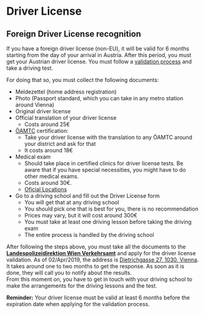 # Driver License

## Foreign Driver License recognition

If you have a foreign driver license (non-EU), it will be valid for 6 months
starting from the day of your arrival in Austria. After this period, you must
get your Austrian driver license. You must follow a
[validation process](https://www.oesterreich.gv.at/en/themen/persoenliche_dokumente_und_bestaetigungen/fuehrerschein/3/Seite.040500.html)
and take a driving test.

For doing that so, you must collect the following documents:

- Meldezettel (home address registration)
- Photo (Passport standard, which you can take in any metro station around
  Vienna)
- Original driver license
- Official translation of your driver license
  - Costs around 25€
- [ÖAMTC](https://www.oeamtc.at/) certification:
  - Take your driver license with the translation to any ÖAMTC around your
    district and ask for that
  - It costs around 18€
- Medical exam
  - Should take place in certified clinics for driver license tests. Be aware
    that if you have special necessities, you might have to do other medical
    exams.
  - Costs around 30€.
  - [Oficial Locations](https://www.fahrschulsuche.at/fuehrerschein/aerztliche-untersuchung/wien/)
- Go to a driving school and fill out the Driver License form
  - You will get that at any driving school
  - You should pick one that is best for you, there is no recommendation
  - Prices may vary, but it will cost around 300€
  - You must take at least one driving lesson before taking the driving exam
  - The entire process is handled by the driving school

After following the steps above, you must take all the documents to the
[**Landespolizeidirektion Wien Verkehrsamt**](https://www.polizei.gv.at/wien/lpd/start.aspx)
and apply for the driver license validation. As of 02/Apr/2019, the address is
[Dietrichgasse 27, 1030, Vienna](https://goo.gl/maps/ryqzVsSp3NE2). It takes
around one to two months to get the response. As soon as it is done, they will
call you to notify about the results.  
From this moment on, you have to get in touch with your driving school to make
the arrangements for the driving lessons and the test.

**Reminder:** Your driver license must be valid at least 6 months before the
expiration date when applying for the validation process.
